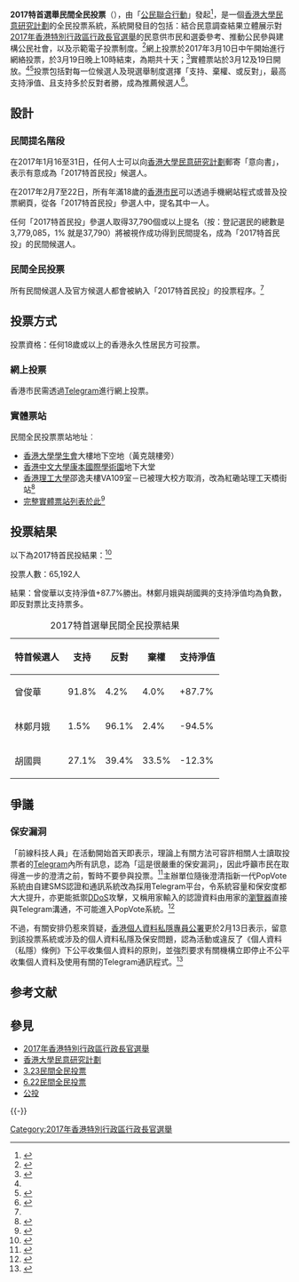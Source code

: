'''2017特首選舉民間全民投票'''（{{lang-en|'''Chief Executive Election Civil Referendum 2017'''}}），由「[[公民聯合行動|公民聯合行動]]」發起<ref name="RTHK20170308">{{cite news| url=http://news.rthk.hk/rthk/ch/component/k2/1317931-20170308.htm| title=特首選舉民間全民投票後日開始　支持票減反對票為結果| publisher=[[香港電台|香港電台]]| date=2017-03-08| accessdate=2017-03-10| archive-date=2018-07-01| archive-url=https://web.archive.org/web/20180701193805/http://news.rthk.hk/rthk/ch/component/k2/1317931-20170308.htm| dead-url=no}}</ref>，是一個[[香港大學民意研究計劃|香港大學民意研究計劃]]的全民投票系統，系統開發目的包括：結合民意調查結果立體展示對[[2017年香港特別行政區行政長官選舉|2017年香港特別行政區行政長官選舉]]的民意供市民和選委參考、推動公民參與建構公民社會，以及示範電子投票制度。<ref name="背景資料">{{cite web| url=https://popvote.hk/cecr2017/| title=背景資料| publisher=PopVote 普及投票| deadurl=yes| archiveurl=https://web.archive.org/web/20170312053647/https://popvote.hk/cecr2017/| archivedate=2017-03-12| accessdate=2017-03-10}}</ref>網上投票於2017年3月10日中午開始進行網絡投票，於3月19日晚上10時結束，為期共十天；<ref>{{cite web| url=https://popvote.hk/cecr2017/details/| title=網上投票| publisher=PopVote 普及投票| deadurl=yes| archiveurl=https://web.archive.org/web/20170312053649/https://popvote.hk/cecr2017/details/| archivedate=2017-03-12| accessdate=2017-03-10}}</ref>實體票站於3月12及19日開放。<ref name="RTHK20170308" /><ref>{{cite web| url=https://popvote.hk/cecr2017/stations/| title=實體票站| publisher=PopVote 普及投票| deadurl=yes| archiveurl=https://web.archive.org/web/20170312053027/https://popvote.hk/cecr2017/stations/| archivedate=2017-03-12| accessdate=2017-03-10}}</ref>投票包括對每一位候選人及現選舉制度選擇「支持、棄權、或反對」，最高支持淨值、且支持多於反對者勝，成為推薦候選人<ref>{{cite news |url= https://www.hkcnews.com/article/2358/%E6%88%91%E4%B8%8D%E5%90%8C%E6%84%8F%E7%9A%84%E5%85%AD%E7%A8%AE%E8%A7%80%E9%BB%9E |title= 我不同意的六種觀點 |author= 桑普 |publisher= 眾新聞 |date= 2017-03-06 |accessdate= 2017-03-18 |archive-date= 2017-03-26 |archive-url= https://web.archive.org/web/20170326052449/https://www.hkcnews.com/article/2358/%E6%88%91%E4%B8%8D%E5%90%8C%E6%84%8F%E7%9A%84%E5%85%AD%E7%A8%AE%E8%A7%80%E9%BB%9E |dead-url= no }}</ref>。

==設計==
===民間提名階段===
在2017年1月16至31日，任何人士可以向[[香港大學民意研究計劃|香港大學民意研究計劃]]郵寄「意向書」，表示有意成為「2017特首民投」候選人。

在2017年2月7至22日，所有年滿18歲的[[香港市民|香港市民]]可以透過手機網站程式或普及投票網頁，從各「2017特首民投」參選人中，提名其中一人。

任何「2017特首民投」參選人取得37,790個或以上提名（按：登記選民的總數是3,779,085，1% 就是37,790）將被視作成功得到民間提名，成為「2017特首民投」的民間候選人。

===民間全民投票===
所有民間候選人及官方候選人都會被納入「2017特首民投」的投票程序。<ref name="背景資料"/>

==投票方式==
投票資格：任何18歲或以上的香港永久性居民方可投票。

===網上投票===
香港市民需透過[[Telegram|Telegram]]進行網上投票。

===實體票站===
民間全民投票票站地址︰
*[[香港大學|香港大學]][[香港大學學生會|學生會]]大樓地下空地（黃克競樓旁）
*[[香港中文大學|香港中文大學]][[康本國際學術園|康本國際學術園]]地下大堂
*[[香港理工大學|香港理工大學]]邵逸夫樓VA109室－已被理大校方取消，改為紅磡站理工天橋街站<ref>{{cite news |url= https://www.hkcnews.com/article/2534/%E7%89%B9%E9%A6%96%E6%B0%91%E6%8A%95%E4%B8%89%E6%97%A5%E5%83%852%E8%90%AC%E4%BA%BA%E6%8A%95%E7%A5%A8-%E7%90%86%E5%A4%A7%E7%A5%A8%E7%AB%99%E5%8F%96%E6%B6%88-%E7%B4%85%E7%A3%A1%E5%A4%A9%E6%A9%8B%E8%A8%AD%E8%A1%97%E7%AB%99 |title= 特首民投三日僅2萬人投票-理大票站取消-紅磡天橋設街站 |publisher= 眾新聞 |date= 2017-03-12 |accessdate= 2017-03-17 |archive-date= 2019-02-14 |archive-url= https://web.archive.org/web/20190214215328/https://www.hkcnews.com/article/2534/%E7%89%B9%E9%A6%96%E6%B0%91%E6%8A%95%E4%B8%89%E6%97%A5%E5%83%852%E8%90%AC%E4%BA%BA%E6%8A%95%E7%A5%A8-%E7%90%86%E5%A4%A7%E7%A5%A8%E7%AB%99%E5%8F%96%E6%B6%88-%E7%B4%85%E7%A3%A1%E5%A4%A9%E6%A9%8B%E8%A8%AD%E8%A1%97%E7%AB%99 |dead-url= no }}</ref>
*[https://web.archive.org/web/20170312053027/https://popvote.hk/cecr2017/stations/ 完整實體票站列表於此]<ref>{{cite web |url= https://popvote.hk/cecr2017/stations/ |title= 2017特首選舉民間全民投票－實體票站 |publisher= Popvote 普及投票 |deadurl= yes |archiveurl= https://web.archive.org/web/20170312053027/https://popvote.hk/cecr2017/stations/ |archivedate= 2017-03-12 |accessdate= 2017-03-10 }}</ref>

==投票結果==
以下為2017特首民投結果：<ref>{{Cite web |url=https://www.facebook.com/hkcecr/posts/672506686266999 |title=特首選舉民間全民投票結果 |accessdate=2018-01-15 |archive-date=2019-02-14 |archive-url=https://web.archive.org/web/20190214215957/https://www.facebook.com/hkcecr/posts/672506686266999 |dead-url=no }}</ref>

投票人數：65,192人

結果：曾俊華以支持淨值+87.7%勝出。林鄭月娥與胡國興的支持淨值均為負數，即反對票比支持票多。

{| class="wikitable"
|+ 2017特首選舉民間全民投票結果
|-
! 特首候選人
! 支持
! 反對
! 棄權
! 支持淨值
|-
| 曾俊華 
| 91.8% 
| 4.2% 
| 4.0%
| +87.7%
|-
| 林鄭月娥 
| 1.5% 
| 96.1%
| 2.4%
| -94.5%
|-
| 胡國興
| 27.1% 
| 39.4%
| 33.5%
| -12.3%
|}

==爭議==
===保安漏洞===
「前線科技人員」在活動開始首天即表示，理論上有關方法可容許相關人士讀取投票者的[[Telegram|Telegram]]內所有訊息，認為「這是很嚴重的保安漏洞」，因此呼籲市民在取得進一步的澄清之前，暫時不要參與投票。<ref>{{cite web| url=https://www.facebook.com/FrontlineTechWorkersConcernGroup/photos/a.907682852604782.1073741829.907020282671039/1408058525900543/?type=3&theater| publisher=前線科技人員| title=【我們呼籲大家暫時不要參與 PopVote 投票】| work=[[Facebook|Facebook]]| date=2017-02-07| accessdate=2017-03-11| archive-date=2019-02-14| archive-url=https://web.archive.org/web/20190214215957/https://www.facebook.com/FrontlineTechWorkersConcernGroup/photos/a.907682852604782.1073741829.907020282671039/1408058525900543/?type=3&theater| dead-url=no}}</ref>主辦單位隨後澄清指新一代PopVote系統由自建SMS認證和通訊系統改為採用Telegram平台，令系統容量和保安度都大大提升，亦更能抵禦[[DDoS|DDoS]]攻擊，又稱用家輸入的認證資料由用家的[[瀏覽器|瀏覽器]]直接與Telegram溝通，不可能進入PopVote系統。<ref>{{cite web| url=https://www.facebook.com/hkcecr/photos/a.641126626071672.1073741827.637967003054301/652636568254011/?type=3&theater| publisher=公民聯合行動| title=有關對PopVote的保安疑慮的澄清聲明| work=[[Facebook|Facebook]]| date=2017-02-07| accessdate=2017-03-11| archive-date=2019-02-14| archive-url=https://web.archive.org/web/20190214215957/https://www.facebook.com/hkcecr/photos/a.641126626071672.1073741827.637967003054301/652636568254011/?type=3&theater| dead-url=no}}</ref>

不過，有關安排仍惹來質疑，[[香港個人資料私隱專員公署|香港個人資料私隱專員公署]]更於2月13日表示，留意到該投票系統或涉及的個人資料私隱及保安問題，認為活動或違反了《個人資料（私隱）條例》下公平收集個人資料的原則，並強烈要求有關機構立即停止不公平收集個人資料及使用有關的Telegram通訊程式。<ref>{{cite news| url=https://www.pcpd.org.hk/tc_chi/news_events/media_statements/press_20170213b.html| title=私隱專員公署回應有關PopVote普及投票系統的關注 強烈要求停止不公平收集個人資料及停用所涉的Telegram 通訊程式| publisher=[[香港個人資料私隱專員公署|香港個人資料私隱專員公署]]| date=2017-02-13| accessdate=2017-03-11| archive-date=2019-09-01| archive-url=https://web.archive.org/web/20190901144508/https://www.pcpd.org.hk/tc_chi/news_events/media_statements/press_20170213b.html| dead-url=no}}</ref>

== 参考文献 ==
{{Reflist|30em}}

== 參見 ==
{{Portal|中华人民共和国|香港|政治}}
*[[2017年香港特別行政區行政長官選舉|2017年香港特別行政區行政長官選舉]]
*[[香港大學民意研究計劃|香港大學民意研究計劃]]
*[[3.23民間全民投票|3.23民間全民投票]]
*[[6.22民間全民投票|6.22民間全民投票]]
*[[公投|公投]]

{{-}}
{{香港行政長官選舉}}
{{2017年香港特別行政區行政長官選舉}}

[[Category:2017年香港特別行政區行政長官選舉|Category:2017年香港特別行政區行政長官選舉]]